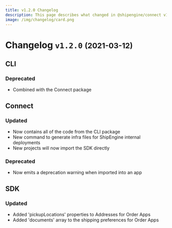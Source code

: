 ```yaml
---
title: v1.2.0 Changelog
description: This page describes what changed in @shipengine/connect v1.2.0
image: /img/changelog/card.png
---
```


# Changelog `v1.2.0` <small>(2021-03-12)</small>

## CLI

### Deprecated

- Combined with the Connect package

## Connect

### Updated

- Now contains all of the code from the CLI package
- New command to generate infra files for ShipEngine internal deployments
- New projects will now import the SDK directly

### Deprecated

- Now emits a deprecation warning when imported into an app

## SDK

### Updated

- Added 'pickupLocations' properties to Addresses for Order Apps
- Added 'documents' array to the shipping preferences for Order Apps
